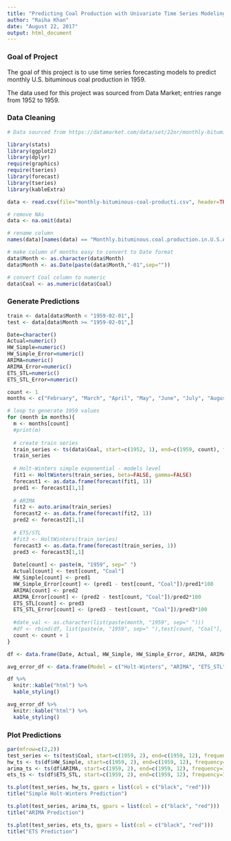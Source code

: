 ---
title: "Predicting Coal Production with Univariate Time Series Modeling"
author: "Raiha Khan"
date: "August 22, 2017"
output: html_document
---

### Goal of Project
The goal of this project is to use time series forecasting models to predict monthly U.S. bituminous coal production in 1959. 

The data used for this project was sourced from Data Market; entries range from 1952 to 1959. 


### Data Cleaning

```{r echo=TRUE, warning=FALSE, message=FALSE}
# Data sourced from https://datamarket.com/data/set/22or/monthly-bituminous-coal-production-in-usa-1952-1959#!ds=22or&display=line

library(stats)
library(ggplot2)
library(dplyr)
require(graphics)
require(tseries)
library(forecast)
library(tseries)
library(kableExtra)

data <- read.csv(file="monthly-bituminous-coal-producti.csv", header=TRUE, sep=",")

# remove NAs
data <- na.omit(data)

# rename column
names(data)[names(data) == "Monthly.bituminous.coal.production.in.U.S.A..1952.1959"] = "Coal"

# make column of months easy to convert to Date format
data$Month <- as.character(data$Month)
data$Month <- as.Date(paste(data$Month,"-01",sep=""))

# convert Coal column to numeric
data$Coal <- as.numeric(data$Coal)

```


### Generate Predictions
```{r echo=TRUE, warning=FALSE, message=FALSE}

train <- data[data$Month < "1959-02-01",]
test <- data[data$Month >= "1959-02-01",]

Date=character()
Actual=numeric()
HW_Simple=numeric()
HW_Simple_Error=numeric()
ARIMA=numeric()
ARIMA_Error=numeric()
ETS_STL=numeric()
ETS_STL_Error=numeric()

count <- 1
months <- c("February", "March", "April", "May", "June", "July", "August", "September", "October", "November", "December")

# loop to generate 1959 values
for (month in months){ 
  m <- months[count]
  #print(m)
  
  # create train series
  train_series <- ts(data$Coal, start=c(1952, 1), end=c(1959, count), frequency=12)
  train_series
  
  # Holt-Winters simple exponential - models level
  fit1 <- HoltWinters(train_series, beta=FALSE, gamma=FALSE)
  forecast1 <- as.data.frame(forecast(fit1, 1))
  pred1 <- forecast1[1,1]
  
  # ARIMA
  fit2 <- auto.arima(train_series)
  forecast2 <- as.data.frame(forecast(fit2, 1))
  pred2 <- forecast2[1,1]
  
  # ETS/STL
  #fit3 <- HoltWinters(train_series)
  forecast3 <- as.data.frame(forecast(train_series, 1))
  pred3 <- forecast3[1,1]
  
  Date[count] <- paste(m, "1959", sep=" ")
  Actual[count] <- test[count, "Coal"]
  HW_Simple[count] <- pred1
  HW_Simple_Error[count] <- (pred1 - test[count, "Coal"])/pred1*100
  ARIMA[count] <- pred2
  ARIMA_Error[count] <- (pred2 - test[count, "Coal"])/pred2*100
  ETS_STL[count] <- pred3
  ETS_STL_Error[count] <- (pred3 - test[count, "Coal"])/pred3*100
 
  #date_val <- as.character(list(paste(month, "1959", sep=" ")))
  #df <- rbind(df, list(paste(m, "1959", sep=" "),test[count, "Coal"], pred1, pred2, pred3))
  count <- count + 1
}

df <- data.frame(Date, Actual, HW_Simple, HW_Simple_Error, ARIMA, ARIMA_Error, ETS_STL, ETS_STL_Error)

avg_error_df <- data.frame(Model = c("Holt-Winters", "ARIMA", "ETS_STL"), `Average Absolute Error` = c(mean(abs(df$HW_Simple_Error)), mean(abs(df$ARIMA_Error)), mean(abs(df$ETS_STL_Error))))

df %>%
  knitr::kable("html") %>%
  kable_styling()

avg_error_df %>%
  knitr::kable("html") %>%
  kable_styling()

```


### Plot Predictions
```{r echo=TRUE, warning=FALSE, message=FALSE}

par(mfrow=c(2,2))
test_series <- ts(test$Coal, start=c(1959, 2), end=c(1959, 12), frequency=12)
hw_ts <- ts(df$HW_Simple, start=c(1959, 2), end=c(1959, 12), frequency=12)
arima_ts <- ts(df$ARIMA, start=c(1959, 2), end=c(1959, 12), frequency=12)
ets_ts <- ts(df$ETS_STL, start=c(1959, 2), end=c(1959, 12), frequency=12)

ts.plot(test_series, hw_ts, gpars = list(col = c("black", "red")))
title("Simple Holt-Winters Prediction")

ts.plot(test_series, arima_ts, gpars = list(col = c("black", "red")))
title("ARIMA Prediction")

ts.plot(test_series, ets_ts, gpars = list(col = c("black", "red")))
title("ETS Prediction")

```


